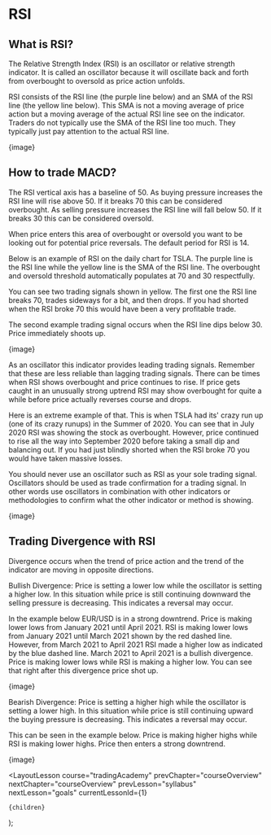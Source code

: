 
# RSI

## What is RSI?

The Relative Strength Index (RSI) is an oscillator or relative strength indicator. It is called an oscillator because it will oscillate back and forth from overbought to oversold as price action unfolds.

RSI consists of the RSI line (the purple line below) and an SMA of the RSI line (the yellow line below). This SMA is not a moving average of price action but a moving average of the actual RSI line see on the indicator. Traders do not typically use the SMA of the RSI line too much. They typically just pay attention to the actual RSI line.

{image}

## How to trade MACD?

The RSI vertical axis has a baseline of 50. As buying pressure increases the RSI line will rise above 50. If it breaks 70 this can be considered overbought. As selling pressure increases the RSI line will fall below 50. If it breaks 30 this can be considered oversold.

When price enters this area of overbought or oversold you want to be looking out for potential price reversals. The default period for RSI is 14.

Below is an example of RSI on the daily chart for TSLA. The purple line is the RSI line while the yellow line is the SMA of the RSI line. The overbought and oversold threshold automatically populates at 70 and 30 respectfully.

You can see two trading signals shown in yellow. The first one the RSI line breaks 70, trades sideways for a bit, and then drops. If you had shorted when the RSI broke 70 this would have been a very profitable trade.

The second example trading signal occurs when the RSI line dips below 30. Price immediately shoots up.

{image}

As an oscillator this indicator provides leading trading signals. Remember that these are less reliable than lagging trading signals. There can be times when RSI shows overbought and price continues to rise. If price gets caught in an unusually strong uptrend RSI may show overbought for quite a while before price actually reverses course and drops.

Here is an extreme example of that. This is when TSLA had its' crazy run up (one of its crazy runups) in the Summer of 2020. You can see that in July 2020 RSI was showing the stock as overbought. However, price continued to rise all the way into September 2020 before taking a small dip and balancing out. If you had just blindly shorted when the RSI broke 70 you would have taken massive losses.

You should never use an oscillator such as RSI as your sole trading signal. Oscillators should be used as trade confirmation for a trading signal. In other words use oscillators in combination with other indicators or methodologies to confirm what the other indicator or method is showing.

{image}

## Trading Divergence with RSI

Divergence occurs when the trend of price action and the trend of the indicator are moving in opposite directions.

Bullish Divergence: Price is setting a lower low while the oscillator is setting a higher low. In this situation while price is still continuing downward the selling pressure is decreasing. This indicates a reversal may occur.

In the example below EUR/USD is in a strong downtrend. Price is making lower lows from January 2021 until April 2021. RSI is making lower lows from January 2021 until March 2021 shown by the red dashed line. However, from March 2021 to April 2021 RSI made a higher low as indicated by the blue dashed line. March 2021 to April 2021 is a bullish divergence. Price is making lower lows while RSI is making a higher low. You can see that right after this divergence price shot up.

{image}

Bearish Divergence: Price is setting a higher high while the oscillator is setting a lower high. In this situation while price is still continuing upward the buying pressure is decreasing. This indicates a reversal may occur.

This can be seen in the example below. Price is making higher highs while RSI is making lower highs. Price then enters a strong downtrend.

{image}

  <LayoutLesson
    course="tradingAcademy"
    prevChapter="courseOverview"
    nextChapter="courseOverview"
    prevLesson="syllabus"
    nextLesson="goals"
    currentLessonId={1}
  >
    {children}
  </LayoutLesson>
);

